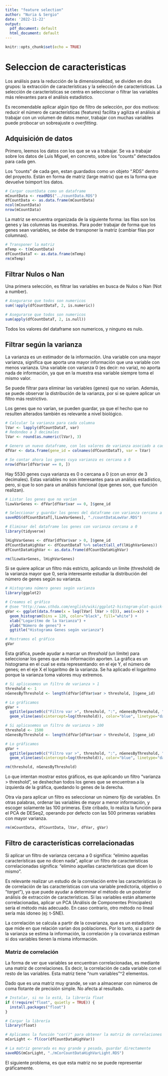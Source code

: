 ```yaml
---
title: "feature selection"
author: "Nuria & Sergio"
date: '2022-11-22'
output:
  pdf_document: default
  html_document: default
---
```


```r
knitr::opts_chunk$set(echo = TRUE)
```

# Seleccion de caracteristicas

Los análisis para la reducción de la dimensionalidad, se dividen en dos grupos: la extracción de características y la selección de características. La selección de características se centra en seleccionar o filtrar las variables más relevantes para el análisis estadístico.

Es recomendable aplicar algún tipo de filtro de selección, por dos motivos: reducir el número de características (features) facilita y agiliza el análisis al trabajar con un volumen de datos menor, trabajar con muchas variables puede probocar un sobreajuste o *overfitting*.

## Adquisición de datos

Primero, leemos los datos con los que se va a trabajar. Se va a trabajar sobre los datos de Luis Miguel, en concreto, sobre los "counts" detectados para cada gen.

Los "counts" de cada gen, estan guardados como un objeto ".RDS" dentro del proyecto. Están en forma de matriz (large matrix) que es la forma que devuelve tximport los datos.

```r
# Cargar countData como un dataframe
mCountData <- readRDS("../countData.RDS")
dfCountData <- as.data.frame(mCountData)
ncol(mCountData)
nrow(mCountData)
```

La matriz se encuentra organizada de la siguiente forma: las filas son los genes y las columnas las muestras. Para poder trabajar de forma que los genes sean variables, se debe de transponer la matriz (cambiar filas por columnas).

```r
# Transponer la matriz
mTemp <- t(mCountData)
dfCountDataT <- as.data.frame(mTemp)
rm(mTemp)
```

## Filtrar Nulos o Nan

Una primera selección, es filtrar las variables en busca de Nulos o Nan (Not a number).

```r
# Asegurarse que todos son numericos
sum(!apply(dfCountDataT, 2, is.numeric))

# Asegurarse que todos son numericos
sum(apply(dfCountDataT, 2, is.null))
```

Todos los valores del dataframe son numericos, y ninguno es nulo.

## Filtrar según la varianza

La varianza es un estimador de la información. Una variable con una mayor varianza, significa que aporta una mayor información que una variable con menos varianza. Una variable con varianza 0 (es decir: no varia), no aporta nada de información, ya que en la muestra esa variable siempre toma el mismo valor.

Se puede filtrar para eliminar las variables (genes) que no varían. Además, se puede observar la distribución de la varianza, por si se quiere aplicar un filtro más restrictivo.

Los genes que no varían, se pueden guardar, ya que el hecho que no resulten alterados también es relevante a nivel biológico.

```r
# Calcular la varianza para cada columna
lVar <- lapply(dfCountDataT, var)
# Redondeo a 3 decimales
lVar <- round(as.numeric(lVar), 3)

# Genero un nuevo dataframe, con los valores de varianza asociado a cada gen
dfVar <- data.frame(gene_id = colnames(dfCountDataT), var = lVar)

# Se contar ahora los genes cuya varianza es cercana a 0
nrow(dfVar[dfVar$var == 0, ])
```

Hay 5530 genes cuya varianza es 0 o cercana a 0 (con un error de 3 decimales). Estas variables no son interesantes para un análisis estadístico, pero, si que lo son para un análisis funcional (que genes son, que función realizan).

```r
# Listar los genes que no varían
lLowVarGenes <- dfVar[dfVar$var == 0, ]$gene_id

# Seleccionar y guardar los genes del dataframe con varianza cercana a 0
saveRDS(dfCountDataT[,lLowVarGenes], "./countDataLowVar.RDS")

# Eliminar del dataframe los genes con varianza cercana a 0
library(tidyverse)

lHighVarGenes <- dfVar[dfVar$var > 0, ]$gene_id
dfCountDataHighVar <- dfCountDataT %>% select(all_of(lHighVarGenes))
dfCountDataHighVar <- as.data.frame(dfCountDataHighVar)

rm(lLowVarGenes, lHighVarGenes)
```

Si se quiere aplicar un filtro más estricto, aplicando un límite (threshold) de la varianza mayor que 0, sería interesante estudiar la distribución del número de genes según su varianza.

```r
# Histograma número genes según varianza
library(ggplot2)

# Creamos el gráfico
# @see "http://www.sthda.com/english/wiki/ggplot2-histogram-plot-quick-start-guide-r-software-and-data-visualization"
gVar <- ggplot(data.frame(x = log(lVar[ lVar > 0])), aes(x=x)) + 
  geom_histogram(bins = 120, color="black", fill="white") +
  xlab("Logarítmo de la Varianza") + 
  ylab("Número de genes") +
  ggtitle("Histograma Genes según varianza")

# Mostramos el gráfico
gVar
```

Esta gráfica, puede ayudar a marcar un *threshold* (un límite) para seleccionar los genes que más información aporten. La gráfica es un histograma en el cual se esta representando: en el eje Y, el número de genes; en el eje X el logarítmo de la varianza. Se ha aplicado el logarítmo porque la varianza toma valores muy extremos.

```r
# Si aplicasemos un filtro de varianza > 1
threshold <- 1
nGenesByThreshold <- length(dfVar[dfVar$var > threshold, ]$gene_id)

# Lo gráficamos
gVar + 
  ggtitle(paste0(c("Filtro var >", threshold, ":", nGenesByThreshold, "genes"), collapse = " ")) +
  geom_vline(aes(xintercept=log(threshold)), color="blue", linetype="dashed", size=1)

# Si aplicasemos un filtro de varianza > 100
threshold <- 1500
nGenesByThreshold <- length(dfVar[dfVar$var > threshold, ]$gene_id)

# Lo gráficamos
gVar + 
  ggtitle(paste0(c("Filtro var >", threshold, ":", nGenesByThreshold, "genes"), collapse = " ")) +
  geom_vline(aes(xintercept=log(threshold)), color="blue", linetype="dashed", size=1)

rm(threshold, nGenesByThreshold)
```

Lo que intentan mostrar estos gráficos, es que aplicando un filtro "varianza \> threshold", se deshechan todos los genes que se encuentran a la izquierda de la gráfica, quedando lo genes de la derecha.

Otra vía para aplicar un filtro es seleccionar un número fijo de variables. En otras palabras, ordenar las variables de mayor a menor información, y escoger solamente las 100 primeras. Este cribado, lo realiza la función para el PCA de DESeq2, operando por defecto con las 500 primeras variables con mayor varianza.

```r
rm(mCountData, dfCountData, lVar, dfVar, gVar)
```

## Filtro de características correlacionadas

Si aplicar un filtro de varianza cercana a 0 significa: "elimino aquellas características que no dicen nada", aplicar un filtro de características correlacionadas significa: "elimino aquellas características que dicen lo mismo".

Es relevante realizar un estudio de la correlación entre las características (o de correlación de las características con una variable predictoria, objetivo o "*target*"), ya que puede ayudar a determinar el método de un posterior análisis de extracción de características. Si las variables están altamente correlacionadas, aplicar un PCA (Análisis de Componentes Principales) sería el método más adecuado. En caso contrario, otro método no lineal sería más idoneo (ej: t-SNE).

La correlación se calcula a partir de la covarianza, que es un estadístico que mide en que relación varían dos poblaciones. Por lo tanto, si a partir de la varianza se estima la información, la correlación y la covarianza estiman si dos variables tienen la misma información.

### Matriz de correlación

La forma de ver que variables se encuentran correlacionadas, es mediante una matriz de correlaciones. Es decir, la correlación de cada variable con el resto de las variables. Esta matriz tiene "num variables"\^2 elementos. 

Dado que es una matriz muy grande, se van a almacenar con números de coma flotante de precisión simple. No afecta al resultado.

```r
# Instalar, si no lo está, la librería float
if (!require("float", quietly = TRUE)) {
  install.packages("float")
}

# Cargar la librería
library(float)

# Aplicamos la función "cor()" para obtener la matriz de correlaciones
mCorLight <- fl(cor(dfCountDataHighVar))

# La matriz generada es muy grande y pesada, guardar directamente
saveRDS(mCorLight, "./mCorCountDataHighVarLight.RDS")
```

El siguiente problema, es que esta matriz no se puede representar gráficamente.